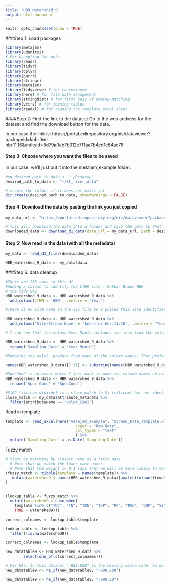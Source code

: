 ```yaml
---
title: "HBR_watershed_9"
output: html_document
---
```


```r
knitr::opts_chunk$set(echo = TRUE)
```


###Step 1: Load packages
```r

library(metajam)  
library(udunits2)
# For wrangling the data
library(readr)
library(tidyr)
library(dplyr)
library(purrr)
library(stringr)
library(metajam)
library(tidyverse) # for convenience
library(here) # for file path management
library(stringdist) # for first pass of naming-matching
library(vctrs) # for joining tables
library(readxl) # for reading the template excel sheet

```


####Step 2: Find the link to the dataset
Go to the web address for the dataset and find the download button for the data. 

In our case the link is: https://portal.edirepository.org/nis/dataviewer?packageid=knb-lter-hbr.11.16&entityid=5d79a0ab7b312e7f1aa7b4cd1e64ac78

#### Step 3: Choose where you want the files to be saved
In our case, we'll just put it into the metajam_example folder.

```r

#eg desired_path_to_data <- "~/Desktop"
desired_path_to_data <- "~/SI_river_data"

# create the folder if it does not exist yet
dir.create(desired_path_to_data, showWarnings = FALSE)

```


#### Step 4: Download the data by pasting the link you just copied

```r

my_data_url <- "https://portal.edirepository.org/nis/dataviewer?packageid=knb-lter-hbr.11.16&entityid=5d79a0ab7b312e7f1aa7b4cd1e64ac78"

# this will download the data into a folder and save the path to that folder
downloaded_data <- download_d1_data(data_url = my_data_url, path = desired_path_to_data)

```


#### Step 5: Now read in the data (with all the metadata)

```r

my_data <- read_d1_files(downloaded_data)

HBR_watershed_9_data <- my_data$data

```

###Step 6: data cleanup

```r

#There are 268 rows in this df
#Adding a column to identify the LTER site - Hubbar Brook HBR
# the tidy way
HBR_watershed_9_data <- HBR_watershed_9_data %>% 
  add_column(LTER = 'HBR', .before = "Year")

#There is no site name in the csv file so I pulled this site identifier from the data portal

HBR_watershed_9_data <- HBR_watershed_9_data %>% 
  add_column('Site/Stream Name' = 'knb-lter-hbr.11.16', .before = "Year")

# I can see that the column Year_Month includes the info from the column in the template 'Sampling Date' so I want to rename that column 

HBR_watershed_9_data <- HBR_watershed_9_data %>% 
  rename('Sampling Date' = 'Year_Month')

```

```r

#Removing the volwt_ preface from many of the column names. That preface was preventing me from identifying which columns were a match to the template 

names(HBR_watershed_9_data)[7:31] <- substring(names(HBR_watershed_9_data)[7:31],7,15)

#SpecCond is an exact match I just want to make the column names an exact match
HBR_watershed_9_data <- HBR_watershed_9_data %>% 
  rename('Spec Cond' = 'SpecCond')	

#SiO2 (silicon dioxide) is a close match to Si (silicon) but not identical
close_match <- my_data$attribute_metadata %>% 
  filter(attributeName == 'volwt_SiO2')

```

Read in template
```r

template <- read_excel(here("metajam_example", "Stream_Data_Template.xlsx"), 
                               sheet = "Raw Data",
                               col_types = "text"
                               ) %>%
  mutate(`Sampling Date` = as.Date(`Sampling Date`))


```

Fuzzy match
```r

# Start by matching by closest name as a first pass. 
  # Note that we match the lower case names
  # Note that the weight i= 0.1 says that we will be more likely to match if watershed 1 = template + extra
(fuzzy_match <- tibble(template = names(template)) %>%
   mutate(watershed9 = names(HBR_watershed_9_data)[amatch(tolower(template), tolower(names(HBR_watershed_9_data)), maxDist = 1, weight = c(d=1,i=0.1,s=1,t=1))])
)


(lookup_table <- fuzzy_match %>%
  mutate(watershed9 = case_when(
    template %in% c("TOC", "TN", "TKN", "TDP", "PP", "PON", "DOP", "Si") ~ NA_character_,
    TRUE ~ watershed9)))

correct_colnames <- lookup_table$template

```

```r

lookup_table <- lookup_table %>%
  filter(!is.na(watershed9))

correct_colnames <- lookup_table$template

new_datatable9 <- HBR_watershed_9_data %>% 
        select(one_of(c(correct_colnames)))

# Fix NAs. In this dataset "-888.888" is the missing value code. So we need to replace those with NAs
new_datatable9 <- na_if(new_datatable9, "-888.888")

new_datatable9 <- na_if(new_datatable9, "-888.88")



```